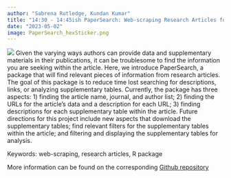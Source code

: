```yaml
---
author: "Sabrena Rutledge, Kundan Kumar"
title: "14:30 - 14:45ish PaperSearch: Web-scraping Research Articles for Information"
date: "2023-05-02"
image: PaperSearch_hexSticker.png
---
```

 
![](PaperSearch_hexSticker.png) 
Given the varying ways authors can provide data and supplementary materials in their publications, it can be troublesome to find the information you are seeking within the article. Here, we introduce PaperSearch, a package that will find relevant pieces of information from research articles. 
The goal of this package is to reduce time lost searching for descriptions, links, or analyzing supplementary tables. Currently, the package has three aspects: 1) finding the article name, journal, and author list; 2) finding the URLs for the article’s data and a description for each URL; 3) finding descriptions for each supplementary table within the article. 
Future directions for this project include new aspects that download the supplementary tables; find relevant filters for the supplementary tables within the article; and filtering and displaying the supplementary tables for analysis.

Keywords: web-scraping, research articles, R package


More information can be found on the corresponding [Github repository](https://github.com/Sabrenar/PaperSearch)
